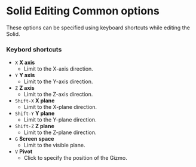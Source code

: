 # Solid Editing Common options

These options can be specified using keyboard shortcuts while editing the Solid.

### Keybord shortcuts

- `X` **X axis**
    - Limit to the X-axis direction.
- `Y` **Y axis**
    - Limit to the Y-axis direction.
- `Z` **Z axis**
    - Limit to the Z-axis direction.
- `Shift-X` **X plane**
    - Limit to the X-plane direction.
- `Shift-Y` **Y plane**
    - Limit to the Y-plane direction.
- `Shift-Z` **Z plane**
    - Limit to the Z-plane direction.
- `G` **Screen space**
    - Limit to the visible plane.
- `V` **Pivot**
    - Click to specify the position of the Gizmo.